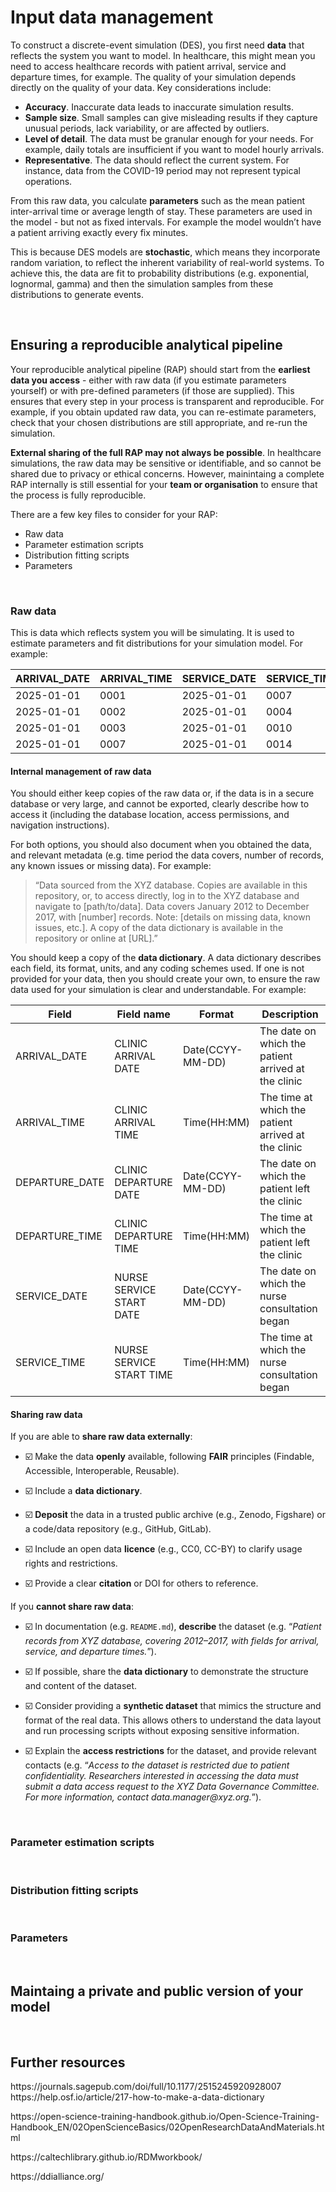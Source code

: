 # Input data management {#sec-input_data}

To construct a discrete-event simulation (DES), you first need **data** that reflects the system you want to model. In healthcare, this might mean you need to access healthcare records with patient arrival, service and departure times, for example. The quality of your simulation depends directly on the quality of your data. Key considerations include:

* **Accuracy**. Inaccurate data leads to inaccurate simulation results.
* **Sample size**. Small samples can give misleading results if they capture unusual periods, lack variability, or are affected by outliers.
* **Level of detail**. The data must be granular enough for your needs. For example, daily totals are insufficient if you want to model hourly arrivals.
* **Representative**. The data should reflect the current system. For instance, data from the COVID-19 period may not represent typical operations.

From this raw data, you calculate **parameters** such as the mean patient inter-arrival time or average length of stay. These parameters are used in the model - but not as fixed intervals. For example the model wouldn't have a patient arriving exactly every fix minutes.

This is because DES models are **stochastic**, which means they incorporate random variation, to reflect the inherent variability of real-world systems. To achieve this, the data are fit to probability distributions (e.g. exponential, lognormal, gamma) and then the simulation samples from these distributions to generate events.

<br>

## Ensuring a reproducible analytical pipeline

Your reproducible analytical pipeline (RAP) should start from the **earliest data you access** - either with raw data (if you estimate parameters yourself) or with pre-defined parameters (if those are supplied). This ensures that every step in your process is transparent and reproducible. For example, if you obtain updated raw data, you can re-estimate parameters, check that your chosen distributions are still appropriate, and re-run the simulation.

**External sharing of the full RAP may not always be possible**. In healthcare simulations, the raw data may be sensitive or identifiable, and so cannot be shared due to privacy or ethical concerns. However, mainintaing a complete RAP internally is still essential for your **team or organisation** to ensure that the process is fully reproducible.

There are a few key files to consider for your RAP:

* Raw data
* Parameter estimation scripts
* Distribution fitting scripts
* Parameters

<br>

### Raw data

This is data which reflects system you will be simulating. It is used to estimate parameters and fit distributions for your simulation model. For example:

| ARRIVAL_DATE | ARRIVAL_TIME | SERVICE_DATE | SERVICE_TIME | DEPARTURE_DATE | DEPARTURE_TIME |
|--------------|--------------|--------------|--------------|----------------|----------------|
| 2025-01-01   | 0001         | 2025-01-01   | 0007         | 2025-01-01     | 0012           |
| 2025-01-01   | 0002         | 2025-01-01   | 0004         | 2025-01-01     | 0007           |
| 2025-01-01   | 0003         | 2025-01-01   | 0010         | 2025-01-01     | 0030           |
| 2025-01-01   | 0007         | 2025-01-01   | 0014         | 2025-01-01     | 0022           |

#### Internal management of raw data

You should either keep copies of the raw data or, if the data is in a secure database or very large, and cannot be exported, clearly describe how to access it (including the database location, access permissions, and navigation instructions).

For both options, you should also document when you obtained the data, and relevant metadata (e.g. time period the data covers, number of records, any known issues or missing data). For example:

> "Data sourced from the XYZ database. Copies are available in this repository, or, to access directly, log in to the XYZ database and navigate to [path/to/data].
> Data covers January 2012 to December 2017, with [number] records. Note: [details on missing data, known issues, etc.].
> A copy of the data dictionary is available in the repository or online at [URL]."

You should keep a copy of the **data dictionary**. A data dictionary describes each field, its format, units, and any coding schemes used. If one is not provided for your data, then you should create your own, to ensure the raw data used for your simulation is clear and understandable. For example:

| Field          | Field name                  | Format           | Description                                           |
|----------------|----------------------------|------------------|-------------------------------------------------------|
| ARRIVAL_DATE   | CLINIC ARRIVAL DATE        | Date(CCYY-MM-DD) | The date on which the patient arrived at the clinic   |
| ARRIVAL_TIME   | CLINIC ARRIVAL TIME        | Time(HH:MM)      | The time at which the patient arrived at the clinic   |
| DEPARTURE_DATE | CLINIC DEPARTURE DATE      | Date(CCYY-MM-DD) | The date on which the patient left the clinic         |
| DEPARTURE_TIME | CLINIC DEPARTURE TIME      | Time(HH:MM)      | The time at which the patient left the clinic         |
| SERVICE_DATE   | NURSE SERVICE START DATE   | Date(CCYY-MM-DD) | The date on which the nurse consultation began        |
| SERVICE_TIME   | NURSE SERVICE START TIME   | Time(HH:MM)      | The time at which the nurse consultation began        |

#### Sharing raw data

If you are able to **share raw data externally**:

* ☑️ Make the data **openly** available, following **FAIR** principles (Findable, Accessible, Interoperable, Reusable).

* ☑️ Include a **data dictionary**.

* ☑️ **Deposit** the data in a trusted public archive (e.g., Zenodo, Figshare) or a code/data repository (e.g., GitHub, GitLab).

* ☑️ Include an open data **licence** (e.g., CC0, CC-BY) to clarify usage rights and restrictions.

* ☑️ Provide a clear **citation** or DOI for others to reference.

If you **cannot share raw data**:

* ☑️ In documentation (e.g. `README.md`), **describe** the dataset (e.g. "*Patient records from XYZ database, covering 2012–2017, with fields for arrival, service, and departure times.*").

* ☑️ If possible, share the **data dictionary** to demonstrate the structure and content of the dataset.

* ☑️ Consider providing a **synthetic dataset** that mimics the structure and format of the real data. This allows others to understand the data layout and run processing scripts without exposing sensitive information.

* ☑️ Explain the **access restrictions** for the dataset, and provide relevant contacts (e.g. "*Access to the dataset is restricted due to patient confidentiality. Researchers interested in accessing the data must submit a data access request to the XYZ Data Governance Committee. For more information, contact data.manager@xyz.org.*").

<br>

### Parameter estimation scripts

<!--TODO:
If you are estimating parameters yourself from raw data, then use programming language to process
Have your scripts.
Share them with your code ideally.

EXAMPLE:

```
```

Internally, make sure to share them regradless.

Externtally, either
- share (may be possible even for sensitive data as nothing in script to give it away)
- describe processing (may be as simple as just "took mean of this and that" or may need more description for complex processing etc)
-->

<br>

### Distribution fitting scripts

<!--TODO:
need to fit to distributions. a few ways to do this.

PYTHON EXAMPLE:

R EXAMPLE:

Sharing: as with parameter estimation.
-->

<br>

### Parameters

<!--TODO:
If parameters were not calculated by you but from someone else, clearly state source and any relevant processing steps know about.

Sharing parameters is crucial, non optional. Must share some parameters, as without others cannot run model.

Can be stored in CSV files or defined directly in scripts.

could structure various ways... wide... long... etc.

EXAMPLE DATA
EXAMPLE DICTIONARY

If real parameters can't be shared, must provide synthetic (fake but structually similar) parameters to enable model execution.
could just have synthetic param or also pipeline with synthetic data at start etc.

when sharing:
* open, fair, github, archive, data dictionary
--->

<br>

## Maintaing a private and public version of your model

<!--TODO:
healthcare sim likely to not be able to do raw all from scratch although maybe if non identfiaible
but otherwise, mataining full internal, restricted external
provided adivce on this

e.g. there is gitignore but for sensitive stuff this could be a concern
can have two repos
give other options
--->

<br>

## Further resources

https://journals.sagepub.com/doi/full/10.1177/2515245920928007
https://help.osf.io/article/217-how-to-make-a-data-dictionary

https://open-science-training-handbook.github.io/Open-Science-Training-Handbook_EN/02OpenScienceBasics/02OpenResearchDataAndMaterials.html

https://caltechlibrary.github.io/RDMworkbook/

https://ddialliance.org/